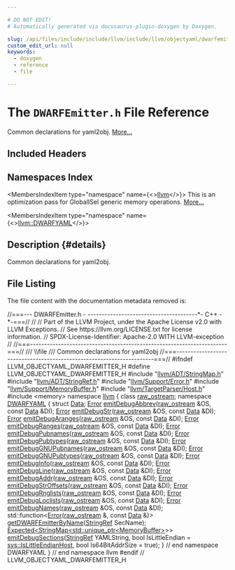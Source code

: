 ```yaml
---

# DO NOT EDIT!
# Automatically generated via docusaurus-plugin-doxygen by Doxygen.

slug: /api/files/include/include/llvm/include/llvm/objectyaml/dwarfemitter-h
custom_edit_url: null
keywords:
  - doxygen
  - reference
  - file

---
```





# The `DWARFEmitter.h` File Reference

<DoxygenPage pluginConfig={pluginConfig}>

Common declarations for yaml2obj. <a href="#details">More...</a>

## Included Headers

<IncludesList>
<IncludesListItem
  filePath="llvm/ADT/StringMap.h"
  permalink="/docs/api/files/include/include/llvm/include/llvm/adt/stringmap-h"
  isLocal="true" />
<IncludesListItem
  filePath="llvm/ADT/StringRef.h"
  permalink="/docs/api/files/include/include/llvm/include/llvm/adt/stringref-h"
  isLocal="true" />
<IncludesListItem
  filePath="llvm/Support/Error.h"
  permalink="/docs/api/files/include/include/llvm/include/llvm/support/error-h"
  isLocal="true" />
<IncludesListItem
  filePath="llvm/Support/MemoryBuffer.h"
  permalink="/docs/api/files/include/include/llvm/include/llvm/support/memorybuffer-h"
  isLocal="true" />
<IncludesListItem
  filePath="llvm/TargetParser/Host.h"
  permalink="/docs/api/files/include/include/llvm/include/llvm/targetparser/host-h"
  isLocal="true" />
<IncludesListItem
  filePath="memory"
  permalink=""
  isLocal="false" />
</IncludesList>

## Namespaces Index

<MembersIndex>

<MembersIndexItem
  type="namespace"
  name={<><a href="/docs/api/namespaces/llvm">llvm</a></>}>
This is an optimization pass for GlobalISel generic memory operations. <a href="/docs/api/namespaces/llvm/#details">More...</a>
</MembersIndexItem>

<MembersIndexItem
  type="namespace"
  name={<><a href="/docs/api/namespaces/llvm/dwarfyaml">llvm::DWARFYAML</a></>}>
</MembersIndexItem>

</MembersIndex>

## Description {#details}

Common declarations for yaml2obj.

## File Listing

The file content with the documentation metadata removed is:

<ProgramListing>

<Link id="l00001" /><CodeLine lineNumber="1"><Highlight kind="comment">//===--- DWARFEmitter.h - ---------------------------------------&#42;- C++ -&#42;-===//</Highlight><Highlight kind="normal"></Highlight></CodeLine>
<Link id="l00002" /><CodeLine lineNumber="2"><Highlight kind="normal"></Highlight><Highlight kind="comment">//</Highlight><Highlight kind="normal"></Highlight></CodeLine>
<Link id="l00003" /><CodeLine lineNumber="3"><Highlight kind="normal"></Highlight><Highlight kind="comment">// Part of the LLVM Project, under the Apache License v2.0 with LLVM Exceptions.</Highlight><Highlight kind="normal"></Highlight></CodeLine>
<Link id="l00004" /><CodeLine lineNumber="4"><Highlight kind="normal"></Highlight><Highlight kind="comment">// See https://llvm.org/LICENSE.txt for license information.</Highlight><Highlight kind="normal"></Highlight></CodeLine>
<Link id="l00005" /><CodeLine lineNumber="5"><Highlight kind="normal"></Highlight><Highlight kind="comment">// SPDX-License-Identifier: Apache-2.0 WITH LLVM-exception</Highlight><Highlight kind="normal"></Highlight></CodeLine>
<Link id="l00006" /><CodeLine lineNumber="6"><Highlight kind="normal"></Highlight><Highlight kind="comment">//</Highlight><Highlight kind="normal"></Highlight></CodeLine>
<Link id="l00007" /><CodeLine lineNumber="7"><Highlight kind="normal"></Highlight><Highlight kind="comment">//===----------------------------------------------------------------------===//</Highlight><Highlight kind="comment"></Highlight></CodeLine>
<Link id="l00008" /><CodeLine lineNumber="8"><Highlight kind="comment">/// \\file</Highlight></CodeLine>
<Link id="l00009" /><CodeLine lineNumber="9"><Highlight kind="comment">/// Common declarations for yaml2obj</Highlight><Highlight kind="normal"></Highlight></CodeLine>
<Link id="l00010" /><CodeLine lineNumber="10"><Highlight kind="normal"></Highlight><Highlight kind="comment">//===----------------------------------------------------------------------===//</Highlight><Highlight kind="normal"></Highlight></CodeLine>
<Link id="l00011" /><CodeLine lineNumber="11"><Highlight kind="normal"></Highlight></CodeLine>
<Link id="l00012" /><CodeLine lineNumber="12"><Highlight kind="normal"></Highlight><Highlight kind="preprocessor">#ifndef LLVM&#95;OBJECTYAML&#95;DWARFEMITTER&#95;H</Highlight><Highlight kind="normal"></Highlight></CodeLine>
<Link id="l00013" /><CodeLine lineNumber="13"><Highlight kind="normal"></Highlight><Highlight kind="preprocessor">#define LLVM&#95;OBJECTYAML&#95;DWARFEMITTER&#95;H</Highlight><Highlight kind="normal"></Highlight></CodeLine>
<Link id="l00014" /><CodeLine lineNumber="14"><Highlight kind="normal"></Highlight></CodeLine>
<Link id="l00015" /><CodeLine lineNumber="15"><Highlight kind="normal"></Highlight><Highlight kind="preprocessor">#include &quot;<a href="/docs/api/files/include/include/llvm/include/llvm/adt/stringmap-h">llvm/ADT/StringMap.h</a>&quot;</Highlight><Highlight kind="normal"></Highlight></CodeLine>
<Link id="l00016" /><CodeLine lineNumber="16"><Highlight kind="normal"></Highlight><Highlight kind="preprocessor">#include &quot;<a href="/docs/api/files/include/include/llvm/include/llvm/adt/stringref-h">llvm/ADT/StringRef.h</a>&quot;</Highlight><Highlight kind="normal"></Highlight></CodeLine>
<Link id="l00017" /><CodeLine lineNumber="17"><Highlight kind="normal"></Highlight><Highlight kind="preprocessor">#include &quot;<a href="/docs/api/files/include/include/llvm/include/llvm/support/error-h">llvm/Support/Error.h</a>&quot;</Highlight><Highlight kind="normal"></Highlight></CodeLine>
<Link id="l00018" /><CodeLine lineNumber="18"><Highlight kind="normal"></Highlight><Highlight kind="preprocessor">#include &quot;<a href="/docs/api/files/include/include/llvm/include/llvm/support/memorybuffer-h">llvm/Support/MemoryBuffer.h</a>&quot;</Highlight><Highlight kind="normal"></Highlight></CodeLine>
<Link id="l00019" /><CodeLine lineNumber="19"><Highlight kind="normal"></Highlight><Highlight kind="preprocessor">#include &quot;<a href="/docs/api/files/include/include/llvm/include/llvm/targetparser/host-h">llvm/TargetParser/Host.h</a>&quot;</Highlight><Highlight kind="normal"></Highlight></CodeLine>
<Link id="l00020" /><CodeLine lineNumber="20"><Highlight kind="normal"></Highlight><Highlight kind="preprocessor">#include &lt;memory&gt;</Highlight><Highlight kind="normal"></Highlight></CodeLine>
<Link id="l00021" /><CodeLine lineNumber="21"><Highlight kind="normal"></Highlight></CodeLine>
<Link id="l00022" /><CodeLine lineNumber="22"><Highlight kind="normal"></Highlight><Highlight kind="keyword">namespace </Highlight><Highlight kind="normal"><a href="/docs/api/namespaces/llvm">llvm</a> &#123;</Highlight></CodeLine>
<Link id="l00023" /><CodeLine lineNumber="23"><Highlight kind="normal"></Highlight></CodeLine>
<Link id="l00024" /><CodeLine lineNumber="24"><Highlight kind="normal"></Highlight><Highlight kind="keyword">class </Highlight><Highlight kind="normal"><a href="/docs/api/classes/llvm/raw-ostream">raw&#95;ostream</a>;</Highlight></CodeLine>
<Link id="l00025" /><CodeLine lineNumber="25"><Highlight kind="normal"></Highlight></CodeLine>
<Link id="l00026" /><CodeLine lineNumber="26" lineLink="/docs/api/namespaces/llvm/dwarfyaml"><Highlight kind="normal"></Highlight><Highlight kind="keyword">namespace </Highlight><Highlight kind="normal"><a href="/docs/api/namespaces/llvm/dwarfyaml">DWARFYAML</a> &#123;</Highlight></CodeLine>
<Link id="l00027" /><CodeLine lineNumber="27"><Highlight kind="normal"></Highlight></CodeLine>
<Link id="l00028" /><CodeLine lineNumber="28"><Highlight kind="normal"></Highlight><Highlight kind="keyword">struct </Highlight><Highlight kind="normal"><a href="/docs/api/structs/llvm/dwarfyaml/data">Data</a>;</Highlight></CodeLine>
<Link id="l00029" /><CodeLine lineNumber="29"><Highlight kind="normal"></Highlight></CodeLine>
<Link id="l00030" /><CodeLine lineNumber="30"><Highlight kind="normal"><a href="/docs/api/classes/llvm/error">Error</a> <a href="/docs/api/namespaces/llvm/dwarfyaml/#a81600054c53c8bfe10547514c330a547">emitDebugAbbrev</a>(<a href="/docs/api/classes/llvm/raw-ostream">raw&#95;ostream</a> &amp;OS, </Highlight><Highlight kind="keyword">const</Highlight><Highlight kind="normal"> <a href="/docs/api/structs/llvm/dwarfyaml/data">Data</a> &amp;DI);</Highlight></CodeLine>
<Link id="l00031" /><CodeLine lineNumber="31"><Highlight kind="normal"><a href="/docs/api/classes/llvm/error">Error</a> <a href="/docs/api/namespaces/llvm/dwarfyaml/#aac6c1a9a865304388a58f18a55a4a8f7">emitDebugStr</a>(<a href="/docs/api/classes/llvm/raw-ostream">raw&#95;ostream</a> &amp;OS, </Highlight><Highlight kind="keyword">const</Highlight><Highlight kind="normal"> <a href="/docs/api/structs/llvm/dwarfyaml/data">Data</a> &amp;DI);</Highlight></CodeLine>
<Link id="l00032" /><CodeLine lineNumber="32"><Highlight kind="normal"></Highlight></CodeLine>
<Link id="l00033" /><CodeLine lineNumber="33"><Highlight kind="normal"><a href="/docs/api/classes/llvm/error">Error</a> <a href="/docs/api/namespaces/llvm/dwarfyaml/#a2d42b869454e23ae5fcad0cd11719a30">emitDebugAranges</a>(<a href="/docs/api/classes/llvm/raw-ostream">raw&#95;ostream</a> &amp;OS, </Highlight><Highlight kind="keyword">const</Highlight><Highlight kind="normal"> <a href="/docs/api/structs/llvm/dwarfyaml/data">Data</a> &amp;DI);</Highlight></CodeLine>
<Link id="l00034" /><CodeLine lineNumber="34"><Highlight kind="normal"><a href="/docs/api/classes/llvm/error">Error</a> <a href="/docs/api/namespaces/llvm/dwarfyaml/#a258100c512356fe24a12a14fc7ad9d78">emitDebugRanges</a>(<a href="/docs/api/classes/llvm/raw-ostream">raw&#95;ostream</a> &amp;OS, </Highlight><Highlight kind="keyword">const</Highlight><Highlight kind="normal"> <a href="/docs/api/structs/llvm/dwarfyaml/data">Data</a> &amp;DI);</Highlight></CodeLine>
<Link id="l00035" /><CodeLine lineNumber="35"><Highlight kind="normal"><a href="/docs/api/classes/llvm/error">Error</a> <a href="/docs/api/namespaces/llvm/dwarfyaml/#aac8bbdfe4333871ee70d90676f5a304f">emitDebugPubnames</a>(<a href="/docs/api/classes/llvm/raw-ostream">raw&#95;ostream</a> &amp;OS, </Highlight><Highlight kind="keyword">const</Highlight><Highlight kind="normal"> <a href="/docs/api/structs/llvm/dwarfyaml/data">Data</a> &amp;DI);</Highlight></CodeLine>
<Link id="l00036" /><CodeLine lineNumber="36"><Highlight kind="normal"><a href="/docs/api/classes/llvm/error">Error</a> <a href="/docs/api/namespaces/llvm/dwarfyaml/#ad5b39b3c318d6af879ffdc19bbcfe09e">emitDebugPubtypes</a>(<a href="/docs/api/classes/llvm/raw-ostream">raw&#95;ostream</a> &amp;OS, </Highlight><Highlight kind="keyword">const</Highlight><Highlight kind="normal"> <a href="/docs/api/structs/llvm/dwarfyaml/data">Data</a> &amp;DI);</Highlight></CodeLine>
<Link id="l00037" /><CodeLine lineNumber="37"><Highlight kind="normal"><a href="/docs/api/classes/llvm/error">Error</a> <a href="/docs/api/namespaces/llvm/dwarfyaml/#a6fb5811ad2c492fe44774e9aeac6a6e4">emitDebugGNUPubnames</a>(<a href="/docs/api/classes/llvm/raw-ostream">raw&#95;ostream</a> &amp;OS, </Highlight><Highlight kind="keyword">const</Highlight><Highlight kind="normal"> <a href="/docs/api/structs/llvm/dwarfyaml/data">Data</a> &amp;DI);</Highlight></CodeLine>
<Link id="l00038" /><CodeLine lineNumber="38"><Highlight kind="normal"><a href="/docs/api/classes/llvm/error">Error</a> <a href="/docs/api/namespaces/llvm/dwarfyaml/#aa2deb4bf15d78c73e0e1f4f341379c74">emitDebugGNUPubtypes</a>(<a href="/docs/api/classes/llvm/raw-ostream">raw&#95;ostream</a> &amp;OS, </Highlight><Highlight kind="keyword">const</Highlight><Highlight kind="normal"> <a href="/docs/api/structs/llvm/dwarfyaml/data">Data</a> &amp;DI);</Highlight></CodeLine>
<Link id="l00039" /><CodeLine lineNumber="39"><Highlight kind="normal"><a href="/docs/api/classes/llvm/error">Error</a> <a href="/docs/api/namespaces/llvm/dwarfyaml/#a0aca0c593a4951ced7f067663729871a">emitDebugInfo</a>(<a href="/docs/api/classes/llvm/raw-ostream">raw&#95;ostream</a> &amp;OS, </Highlight><Highlight kind="keyword">const</Highlight><Highlight kind="normal"> <a href="/docs/api/structs/llvm/dwarfyaml/data">Data</a> &amp;DI);</Highlight></CodeLine>
<Link id="l00040" /><CodeLine lineNumber="40"><Highlight kind="normal"><a href="/docs/api/classes/llvm/error">Error</a> <a href="/docs/api/namespaces/llvm/dwarfyaml/#ae91e1699c9c07514f5381a7d882f2ef0">emitDebugLine</a>(<a href="/docs/api/classes/llvm/raw-ostream">raw&#95;ostream</a> &amp;OS, </Highlight><Highlight kind="keyword">const</Highlight><Highlight kind="normal"> <a href="/docs/api/structs/llvm/dwarfyaml/data">Data</a> &amp;DI);</Highlight></CodeLine>
<Link id="l00041" /><CodeLine lineNumber="41"><Highlight kind="normal"><a href="/docs/api/classes/llvm/error">Error</a> <a href="/docs/api/namespaces/llvm/dwarfyaml/#aca49747266152cead6b515f84225e351">emitDebugAddr</a>(<a href="/docs/api/classes/llvm/raw-ostream">raw&#95;ostream</a> &amp;OS, </Highlight><Highlight kind="keyword">const</Highlight><Highlight kind="normal"> <a href="/docs/api/structs/llvm/dwarfyaml/data">Data</a> &amp;DI);</Highlight></CodeLine>
<Link id="l00042" /><CodeLine lineNumber="42"><Highlight kind="normal"><a href="/docs/api/classes/llvm/error">Error</a> <a href="/docs/api/namespaces/llvm/dwarfyaml/#a08aae9cc5950db0fa5c9a00e95a3492c">emitDebugStrOffsets</a>(<a href="/docs/api/classes/llvm/raw-ostream">raw&#95;ostream</a> &amp;OS, </Highlight><Highlight kind="keyword">const</Highlight><Highlight kind="normal"> <a href="/docs/api/structs/llvm/dwarfyaml/data">Data</a> &amp;DI);</Highlight></CodeLine>
<Link id="l00043" /><CodeLine lineNumber="43"><Highlight kind="normal"><a href="/docs/api/classes/llvm/error">Error</a> <a href="/docs/api/namespaces/llvm/dwarfyaml/#a8427f4b409530028e8e344a02aef72a1">emitDebugRnglists</a>(<a href="/docs/api/classes/llvm/raw-ostream">raw&#95;ostream</a> &amp;OS, </Highlight><Highlight kind="keyword">const</Highlight><Highlight kind="normal"> <a href="/docs/api/structs/llvm/dwarfyaml/data">Data</a> &amp;DI);</Highlight></CodeLine>
<Link id="l00044" /><CodeLine lineNumber="44"><Highlight kind="normal"><a href="/docs/api/classes/llvm/error">Error</a> <a href="/docs/api/namespaces/llvm/dwarfyaml/#a98a827d6dc5e0b9852b362a6303a4c04">emitDebugLoclists</a>(<a href="/docs/api/classes/llvm/raw-ostream">raw&#95;ostream</a> &amp;OS, </Highlight><Highlight kind="keyword">const</Highlight><Highlight kind="normal"> <a href="/docs/api/structs/llvm/dwarfyaml/data">Data</a> &amp;DI);</Highlight></CodeLine>
<Link id="l00045" /><CodeLine lineNumber="45"><Highlight kind="normal"><a href="/docs/api/classes/llvm/error">Error</a> <a href="/docs/api/namespaces/llvm/dwarfyaml/#ad1f7f7a8ed653ac5d4c9cf22992767ea">emitDebugNames</a>(<a href="/docs/api/classes/llvm/raw-ostream">raw&#95;ostream</a> &amp;OS, </Highlight><Highlight kind="keyword">const</Highlight><Highlight kind="normal"> <a href="/docs/api/structs/llvm/dwarfyaml/data">Data</a> &amp;DI);</Highlight></CodeLine>
<Link id="l00046" /><CodeLine lineNumber="46"><Highlight kind="normal"></Highlight></CodeLine>
<Link id="l00047" /><CodeLine lineNumber="47"><Highlight kind="normal">std::function&lt;<a href="/docs/api/namespaces/llvm/#ac226f3d2b9ca090171a8e0a8cb92c343a902b0d55fddef6f8d651fe1035b7d4bd">Error</a>(<a href="/docs/api/classes/llvm/raw-ostream">raw&#95;ostream</a> &amp;, </Highlight><Highlight kind="keyword">const</Highlight><Highlight kind="normal"> <a href="/docs/api/structs/llvm/dwarfyaml/data">Data</a> &amp;)&gt;</Highlight></CodeLine>
<Link id="l00048" /><CodeLine lineNumber="48"><Highlight kind="normal"><a href="/docs/api/namespaces/llvm/dwarfyaml/#a9bde8a0a70fe79e96ac7232738deabff">getDWARFEmitterByName</a>(<a href="/docs/api/classes/llvm/stringref">StringRef</a> SecName);</Highlight></CodeLine>
<Link id="l00049" /><CodeLine lineNumber="49"><Highlight kind="normal"><a href="/docs/api/classes/llvm/expected">Expected&lt;StringMap&lt;std::unique&#95;ptr&lt;MemoryBuffer&gt;</a>&gt;&gt;</Highlight></CodeLine>
<Link id="l00050" /><CodeLine lineNumber="50"><Highlight kind="normal"><a href="/docs/api/namespaces/llvm/dwarfyaml/#a9feb9f5ca88b1a9d4f6e702a39d35060">emitDebugSections</a>(<a href="/docs/api/classes/llvm/stringref">StringRef</a> YAMLString,</Highlight></CodeLine>
<Link id="l00051" /><CodeLine lineNumber="51"><Highlight kind="normal">                  </Highlight><Highlight kind="keywordtype">bool</Highlight><Highlight kind="normal"> IsLittleEndian = <a href="/docs/api/namespaces/llvm/sys/#a4ee2015697caec796e59972aadc2f9e2">sys::IsLittleEndianHost</a>,</Highlight></CodeLine>
<Link id="l00052" /><CodeLine lineNumber="52"><Highlight kind="normal">                  </Highlight><Highlight kind="keywordtype">bool</Highlight><Highlight kind="normal"> Is64BitAddrSize = </Highlight><Highlight kind="keyword">true</Highlight><Highlight kind="normal">);</Highlight></CodeLine>
<Link id="l00053" /><CodeLine lineNumber="53"><Highlight kind="normal">&#125; </Highlight><Highlight kind="comment">// end namespace DWARFYAML</Highlight><Highlight kind="normal"></Highlight></CodeLine>
<Link id="l00054" /><CodeLine lineNumber="54"><Highlight kind="normal">&#125; </Highlight><Highlight kind="comment">// end namespace llvm</Highlight><Highlight kind="normal"></Highlight></CodeLine>
<Link id="l00055" /><CodeLine lineNumber="55"><Highlight kind="normal"></Highlight></CodeLine>
<Link id="l00056" /><CodeLine lineNumber="56"><Highlight kind="normal"></Highlight><Highlight kind="preprocessor">#endif </Highlight><Highlight kind="comment">// LLVM&#95;OBJECTYAML&#95;DWARFEMITTER&#95;H</Highlight><Highlight kind="normal"></Highlight></CodeLine>

</ProgramListing>


</DoxygenPage>
